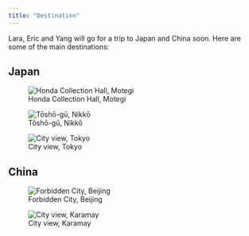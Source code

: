 ```yaml
---
title: "Destination"
---
```


Lara, Eric and Yang will go for a trip to Japan and China soon. Here are some of the main destinations:

::: {.panel-tabset}

## Japan

![Honda Collection Hall, Motegi](img/motegi.jpg)


![Tōshō-gū, Nikkō](img/nikko.jpg)


![City view, Tokyo](img/tokyo.jpg)


## China

![Forbidden City, Beijing](img/beijing.jpg)


![City view, Karamay](img/karamay.jpg)

:::
